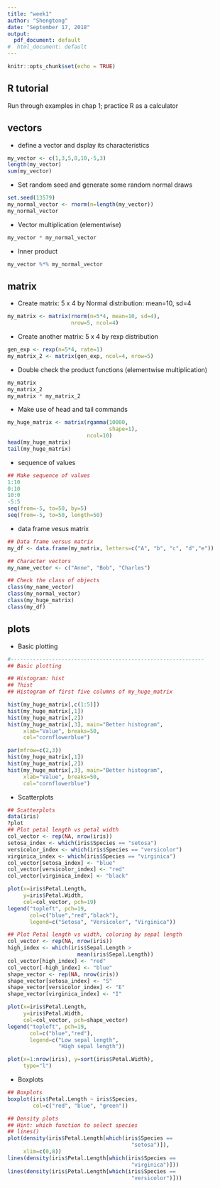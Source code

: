 ```yaml
---
title: "week1"
author: "Shengtong"
date: "September 17, 2018"
output:
  pdf_document: default
#  html_document: default
---
```


```r
knitr::opts_chunk$set(echo = TRUE)
```

## R tutorial 

Run through examples in chap 1; practice R as a calculator


## vectors 

* define a vector and dsplay its characteristics 

```r

my_vector <- c(1,3,5,8,10,-5,3)
length(my_vector)
sum(my_vector)

```

*  Set random seed and generate some random normal draws

```r
set.seed(13579)
my_normal_vector <- rnorm(n=length(my_vector))
my_normal_vector
```


*  Vector multiplication (elementwise)

```r

my_vector * my_normal_vector

```

* Inner product

```r
my_vector %*% my_normal_vector
```

## matrix 

*  Create matrix: 5 x 4 by  Normal distribution: mean=10, sd=4
```r
my_matrix <- matrix(rnorm(n=5*4, mean=10, sd=4),
                    nrow=5, ncol=4)
```

* Create another matrix: 5 x 4 by  rexp distribution
```r
gen_exp <- rexp(n=5*4, rate=1)
my_matrix_2 <- matrix(gen_exp, ncol=4, nrow=5)
```

*  Double check the product functions (elementwise multiplication)
```r
my_matrix
my_matrix_2
my_matrix * my_matrix_2
```



*  Make use of head and tail commands
```r
my_huge_matrix <- matrix(rgamma(10000,
                                shape=1), 
                         ncol=10)
head(my_huge_matrix)
tail(my_huge_matrix)

```

* sequence of values 

```r
## Make sequence of values
1:10
0:10
10:0
-5:5
seq(from=-5, to=50, by=5)
seq(from=-5, to=50, length=50)

```

* data frame vesus matrix 

```r

## Data frame versus matrix
my_df <- data.frame(my_matrix, letters=c("A", "b", "c", "d","e"))

## Character vectors
my_name_vector <- c("Anne", "Bob", "Charles")

## Check the class of objects
class(my_name_vector)
class(my_normal_vector)
class(my_huge_matrix)
class(my_df)

```


## plots 

* Basic plotting

```r

#-------------------------------------------------------------
## Basic plotting

## Histogram: hist
## ?hist
## Histogram of first five columns of my_huge_matrix

hist(my_huge_matrix[,c(1:5)])
hist(my_huge_matrix[,1])
hist(my_huge_matrix[,2])
hist(my_huge_matrix[,3], main="Better histogram",
     xlab="Value", breaks=50, 
     col="cornflowerblue")

par(mfrow=c(2,3))
hist(my_huge_matrix[,1])
hist(my_huge_matrix[,2])
hist(my_huge_matrix[,3], main="Better histogram",
     xlab="Value", breaks=50, 
     col="cornflowerblue")

```

* Scatterplots 

```r

## Scatterplots
data(iris)
?plot
## Plot petal length vs petal width
col_vector <- rep(NA, nrow(iris))
setosa_index <- which(iris$Species == "setosa")
versicolor_index <- which(iris$Species == "versicolor")
virginica_index <- which(iris$Species == "virginica")
col_vector[setosa_index] <- "blue"
col_vector[versicolor_index] <- "red"
col_vector[virginica_index] <- "black"

plot(x=iris$Petal.Length, 
     y=iris$Petal.Width,
     col=col_vector, pch=19)
legend("topleft", pch=19,
       col=c("blue","red","black"),
       legend=c("Setosa", "Versicolor", "Virginica"))

```

```r

## Plot Petal length vs width, coloring by sepal length
col_vector <- rep(NA, nrow(iris))
high_index <- which(iris$Sepal.Length > 
                      mean(iris$Sepal.Length))
col_vector[high_index] <- "red"
col_vector[-high_index] <- "blue"
shape_vector <- rep(NA, nrow(iris))
shape_vector[setosa_index] <- "S"
shape_vector[versicolor_index] <- "E"
shape_vector[virginica_index] <- "I"

plot(x=iris$Petal.Length, 
     y=iris$Petal.Width,
     col=col_vector, pch=shape_vector)
legend("topleft", pch=19,
       col=c("blue","red"),
       legend=c("Low sepal length", 
                "High sepal length"))

plot(x=1:nrow(iris), y=sort(iris$Petal.Width),
     type="l")

```

* Boxplots 

```r

## Boxplots
boxplot(iris$Petal.Length ~ iris$Species,
        col=c("red", "blue", "green"))

## Density plots
## Hint: which function to select species
## lines()
plot(density(iris$Petal.Length[which(iris$Species == 
                                       "setosa")]),
     xlim=c(0,8))
lines(density(iris$Petal.Length[which(iris$Species == 
                                       "virginica")]))
lines(density(iris$Petal.Length[which(iris$Species == 
                                       "versicolor")]))

```

